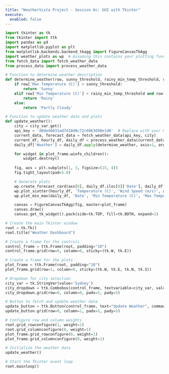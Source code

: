 ```yaml
---
title: "WeatherVista Project - Session 6c: GUI with Tkinter"
execute: 
  enabled: false
---
```


```python
import tkinter as tk
from tkinter import ttk
import pandas as pd
import matplotlib.pyplot as plt
from matplotlib.backends.backend_tkagg import FigureCanvasTkAgg
import weather_plots as wp  # Assuming this contains your plotting functions
from fetch_data import fetch_weather_data
from process_data import process_weather_data

# Function to determine weather description
def determine_weather(row, sunny_threshold, rainy_min_temp_threshold, rainy_humidity_threshold):
    if row['Max Temperature (C)'] > sunny_threshold:
        return 'Sunny'
    elif row['Min Temperature (C)'] < rainy_min_temp_threshold and row['Max Humidity (%)'] > rainy_humidity_threshold:
        return 'Rainy'
    else:
        return 'Partly Cloudy'

# Function to update weather data and plots
def update_weather():
    city = city_var.get()
    api_key = 'd0de46031ad7410d0c72c6063690e1d0'  # Replace with your OpenWeatherMap API key
    current_data, forecast_data = fetch_weather_data(api_key, city)
    current_df, hourly_df, daily_df = process_weather_data(current_data, forecast_data)
    daily_df['Weather'] = daily_df.apply(determine_weather, axis=1, args=(25, 15, 80))

    for widget in plot_frame.winfo_children():
        widget.destroy()
    
    fig, axs = plt.subplots(1, 3, figsize=(15, 4))
    fig.tight_layout(pad=5.0)

    # Generate plots
    wp.create_forecast_card(axs[0], daily_df.iloc[0]['Date'], daily_df.iloc[0]['Max Temperature (C)'], daily_df.iloc[0]['Min Temperature (C)'], daily_df.iloc[0]['Weather'])
    wp.plot_scatter(hourly_df, 'Temperature (C)', 'Wind Speed (m/s)', axs[1], title="Wind Speed vs Temperature")
    wp.plot_min_max(daily_df, 'Date', 'Min Temperature (C)', 'Max Temperature (C)', axs[2], title="Daily Min/Max Temperature")

    canvas = FigureCanvasTkAgg(fig, master=plot_frame)
    canvas.draw()
    canvas.get_tk_widget().pack(side=tk.TOP, fill=tk.BOTH, expand=1)

# Create the main Tkinter window
root = tk.Tk()
root.title("Weather Dashboard")

# Create a frame for the controls
control_frame = ttk.Frame(root, padding="10")
control_frame.grid(row=0, column=0, sticky=(tk.W, tk.E))

# Create a frame for the plots
plot_frame = ttk.Frame(root, padding="10")
plot_frame.grid(row=1, column=0, sticky=(tk.W, tk.E, tk.N, tk.S))

# Dropdown for city selection
city_var = tk.StringVar(value='Sydney')
city_dropdown = ttk.Combobox(control_frame, textvariable=city_var, values=['Sydney', 'New York', 'London', 'Beijing'])
city_dropdown.grid(row=0, column=0, padx=5, pady=5)

# Button to fetch and update weather data
update_button = ttk.Button(control_frame, text="Update Weather", command=update_weather)
update_button.grid(row=0, column=1, padx=5, pady=5)

# Configure row and column weights
root.grid_rowconfigure(1, weight=1)
root.grid_columnconfigure(0, weight=1)
plot_frame.grid_rowconfigure(0, weight=1)
plot_frame.grid_columnconfigure(0, weight=1)

# Initialize the weather data
update_weather()

# Start the Tkinter event loop
root.mainloop()
```